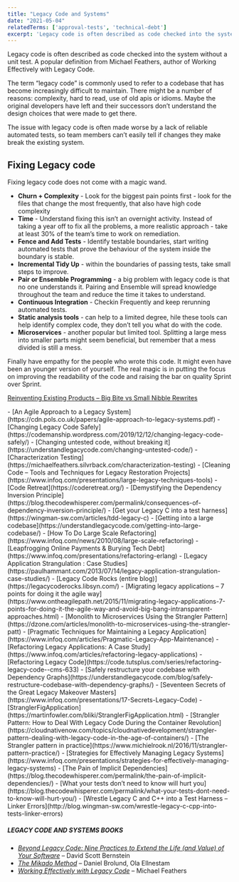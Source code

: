 ```yaml
---
title: "Legacy Code and Systems"
date: "2021-05-04"
relatedTerms: ['approval-tests', 'technical-debt']
excerpt: 'Legacy code is often described as code checked into the system without a unit test. A'
---
```


Legacy code is often described as code checked into the system without a unit test. A popular definition from Michael Feathers, author of Working Effectively with Legacy Code.

The term “legacy code” is commonly used to refer to a codebase that has become increasingly difficult to maintain. There might be a number of reasons: complexity, hard to read, use of old apis or idioms. Maybe the original developers have left and their successors don’t understand the design choices that were made to get there.

The issue with legacy code is often made worse by a lack of reliable automated tests, so team members can’t easily tell if changes they make break the existing system.

## Fixing Legacy code

Fixing legacy code does not come with a magic wand.

- **Churn + Complexity** - Look for the biggest pain points first - look for the files that change the most frequently, that also have high code complexity
- **Time** - Understand fixing this isn’t an overnight activity. Instead of taking a year off to fix all the problems, a more realistic approach - take at least 30% of the team’s time to work on remediation.
- **Fence and Add Tests** - Identify testable boundaries, start writing automated tests that prove the behaviour of the system inside the boundary is stable.
- **Incremental Tidy Up** - within the boundaries of passing tests, take small steps to improve.
- **Pair or Ensemble Programming** - a big problem with legacy code is that no one understands it. Pairing and Ensemble will spread knowledge throughout the team and reduce the time it takes to understand.
- **Continuous Integration** - Checkin Frequently and keep rerunning automated tests.
- **Static analysis tools** - can help to a limited degree, hile these tools can help identify complex code, they don’t tell you what do with the code.
- **Microservices** - another popular but limited tool. Splitting a large mess into smaller parts might seem beneficial, but remember that a mess divided is still a mess.

Finally have empathy for the people who wrote this code. It might even have been an younger version of yourself. The real magic is in putting the focus on improving the readability of the code and raising the bar on quality Sprint over Sprint.

[Reinventing Existing Products – Big Bite vs Small Nibble Rewrites](https://agilepainrelief.com/blog/reinventing-existing-products-big-bite-vs-small-nibble-rewrites)

<HighlightBox heading="Resource Links" variant="resourceLinks">
- [An Agile Approach to a Legacy System](https://cdn.pols.co.uk/papers/agile-approach-to-legacy-systems.pdf)
- [Changing Legacy Code Safely](https://codemanship.wordpress.com/2019/12/12/changing-legacy-code-safely/)
- [Changing untested code, without breaking it](https://understandlegacycode.com/changing-untested-code/)
- [Characterization Testing](https://michaelfeathers.silvrback.com/characterization-testing)
- [Cleaning Code – Tools and Techniques for Legacy Restoration Projects](https://www.infoq.com/presentations/large-legacy-techniques-tools)
- [Code Retreat](https://coderetreat.org/)
- [Demystifying the Dependency Inversion Principle](https://blog.thecodewhisperer.com/permalink/consequences-of-dependency-inversion-principle/)
- [Get your Legacy C into a test harness](https://wingman-sw.com/articles/tdd-legacy-c)
- [Getting into a large codebase](https://understandlegacycode.com/getting-into-large-codebase/)
- [How To Do Large Scale Refactoring](https://www.infoq.com/news/2010/08/large-scale-refactoring)
- [Leapfrogging Online Payments & Burying Tech Debt](https://www.infoq.com/presentations/refactoring-erlang)
- [Legacy Application Strangulation : Case Studies](https://paulhammant.com/2013/07/14/legacy-application-strangulation-case-studies/)
- [Legacy Code Rocks (entire blog)](https://legacycoderocks.libsyn.com/)
- [Migrating legacy applications – 7 points for doing it the agile way](https://www.ontheagilepath.net/2015/11/migrating-legacy-applications-7-points-for-doing-it-the-agile-way-and-avoid-big-bang-intransparent-approaches.html)
- [Monolith to Microservices Using the Strangler Pattern](https://dzone.com/articles/monolith-to-microservices-using-the-strangler-patt)
- [Pragmatic Techniques for Maintaining a Legacy Application](https://www.infoq.com/articles/Pragmatic-Legacy-App-Maintenance)
- [Refactoring Legacy Applications: A Case Study](https://www.infoq.com/articles/refactoring-legacy-applications)
- [Refactoring Legacy Code](https://code.tutsplus.com/series/refactoring-legacy-code--cms-633)
- [Safely restructure your codebase with Dependency Graphs](https://understandlegacycode.com/blog/safely-restructure-codebase-with-dependency-graphs/)
- [Seventeen Secrets of the Great Legacy Makeover Masters](https://www.infoq.com/presentations/17-Secrets-Legacy-Code)
- [StranglerFigApplication](https://martinfowler.com/bliki/StranglerFigApplication.html)
- [Strangler Pattern: How to Deal With Legacy Code During the Container Revolution](https://cloudnativenow.com/topics/cloudnativedevelopment/strangler-pattern-dealing-with-legacy-code-in-the-age-of-containers/)
- [The Strangler pattern in practice](https://www.michielrook.nl/2016/11/strangler-pattern-practice/)
- [Strategies for Effectively Managing Legacy Systems](https://www.infoq.com/presentations/strategies-for-effectively-managing-legacy-systems)
- [The Pain of Implicit Dependencies](https://blog.thecodewhisperer.com/permalink/the-pain-of-implicit-dependencies/)
- [What your tests don’t need to know will hurt you](https://blog.thecodewhisperer.com/permalink/what-your-tests-dont-need-to-know-will-hurt-you/)
- [Wrestle Legacy C and C++ into a Test Harness – Linker Errors](http://blog.wingman-sw.com/wrestle-legacy-c-cpp-into-tests-linker-errors)

##### LEGACY CODE AND SYSTEMS BOOKS

- _[Beyond Legacy Code: Nine Practices to Extend the Life (and Value) of Your Software](https://www.amazon.ca/Beyond-Legacy-Code-Practices-Software/dp/1680500791/&tag=notesfromatoo-20/&tag=notesfromatoo-20)_ – David Scott Bernstein
- _[The Mikado Method](https://www.amazon.ca/Mikado-Method-Ola-Ellnestam/dp/1617291218/&tag=notesfromatoo-20/&tag=notesfromatoo-20)_ – Daniel Brolund, Ola Ellnestam
- [_Working Effectively with Legacy Code_](https://www.amazon.com/Working-Effectively-Legacy-Michael-Feathers/dp/0131177052/&tag=notesfromatoo-20/&tag=notesfromatoo-20) – Michael Feathers
</HighlightBox>
